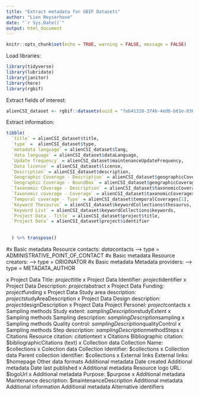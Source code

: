```yaml
---
title: "Extract metadata for GBIF Datasets"
author: "Lien Reyserhove"
date: "`r Sys.Date()`"
output: html_document
---
```


```r
knitr::opts_chunk$set(echo = TRUE, warning = FALSE, message = FALSE)
```

Load libraries:

```r
library(tidyverse)
library(lubridate)
library(janitor)
library(here)
library(rgbif)
```

Extract fields of interest:

```r
alienCSI_dataset <- rgbif::datasets(uuid = "feb41318-374b-4ed6-b61e-0369993abedc")$data
```

Extract information:

```r
tibble(
  `title` = alienCSI_dataset$title,
  `type` =  alienCSI_dataset$type,
  `metadata language` = alienCSI_dataset$lang,
  `data language` = alienCSI_dataset$dataLanguage,
  `Update frequency` = alienCSI_dataset$maintenanceUpdateFrequency,
  `Data license` = alienCSI_dataset$license,
  `Description` = alienCSI_dataset$description,
  `Geographic Coverage - Description` = alienCSI_dataset$geographicCoverages[1],
  `Geographic Coverage - BoundBox` = alienCSI_dataset$geographicCoverages[2],
  `Taxonomic COverage - Description` = alienCSI_dataset$taxonomicCoverages[1],
  `Taxonomic coverage - Coverage` = alienCSI_dataset$taxonomicCoverages[2],
  `Temporal coverage - Type` = alienCSI_dataset$temporalCoverages[1],
  `Keyword Thesaurus` = alienCSI_dataset$keywordCollections$thesaurus,
  `Keyword List` = alienCSI_dataset$keywordCollections$keywords,
  `Project Data - Title` = alienCSI_dataset$project$title,
  `Project Data` = alienCSI_dataset$project$identifier
  
  
  ) %>% transpose()
```


#x	Basic metadata	Resource contacts: $data$contacts --> type = ADMINISTRATIVE_POINT_OF_CONTACT
#x	Basic metadata	Resource creators: --> type = ORIGINATOR
#x	Basic metadata	Metadata providers: --> type = METADATA_AUTHOR

x	Project Data	Title: $project$title
x	Project Data	Identifier: $project$identifier
x	Project Data	Description: $project$abstract
x	Project Data	Funding: $project$funding
x	Project Data	Study area description: $project$studyAreaDescription
x	Project Data 	Design description:  $project$designDescription
x	Project Data	Project Personel: $project$contacts
x	Sampling methods	Study extent: $samplingDescription$studyExtent
x	Sampling methods	Sampling description: $samplingDescription$sampling
x	Sampling methods	Quality control: $samplingDescription$qualityControl
x	Sampling methods	Step description: $samplingDescription$methodSteps
x	Citations	Resource citation: $citation$text
x	Citations 	Bibliographic citation: $bibliographicCitations (text)
x	Collection data	Collection Name: $collections
x	Colection data	Collection Identifier: $collections
x	Collection data	Parent collection identifier: $collections
x	External links	External links: $homepage
		Other data formats
	Additional metadata	Date created
	Additional metadata	Date last published
x	Additional metadata	Resource logo URL: $logoUrl
x	Additional metadata	Purpose: $purpose
x	Additional metadata	Maintenance description: $maintenanceDescription
	Additional metadata	Additional information
	Additional metadata	Alternative identifiers

